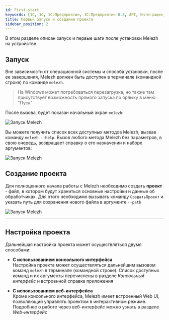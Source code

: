 ```yaml
---
id: First-start
keywords: [1C, 1С, 1С:Предприятие, 1С:Предприятие 8.3, API, Интеграция, Сервисы, Обмен, OneScript, CLI]
title: Первый запуск и создание проекта
sidebar_position: 2
---
```


В этом разделе описан запуск и первые шаги после установки Melezh на устройстве

## Запуск

Вне зависимости от операционной системы и способа установки, после ее завершения, Melezh должен быть доступен в терминале (командной строке) по команде `melezh`. 


>На Windows может потребоваться перезагрузка, но также там присутствует возможность прямого запуска по ярлыку в меню "Пуск"


После вызова, будет показан начальный экран `melezh`:

![Запуск Melezh](../../../../static/img/Docs/Melezh/3.gif)

Вы можете получить список всех доступных методов Melezh, вызвав команду `melezh --help`. Вызов любого метода Melezh без параметров, в свою очередь, возвращает справку о его назначении и наборе аргументов:

![Запуск Melezh](../../../../static/img/Docs/Melezh/5.gif)

## Создание проекта

Для полноценного начала работы с Melezh необходимо создать **проект** - файл, в котором будут храниться основные настройки и данные об обработчиках. Для этого необходимо вызывать команду `СоздатьПроект` и указать путь для сохранения нового файла в аргументе `--path`

![Запуск Melezh](../../../../static/img/Docs/Melezh/4.gif)

<hr/>

## Настройка проекта

Дальнейшая настройка проекта может осуществляться двумя способами:

+ **С использованием консольного интерфейса** <br/>
Настройка проекта может осуществляться дальнейшим вызовом команд `melezh` в терминале (командной строке). Список доступных команд и их аргументы перечислены в разделе *Консольный интерфейс* и встроенной справке приложения

+ **С использованием веб-интерфейса** <br/>
Кроме консольного интерфейса, Melezh имеет встроенный Web UI, позволяющий управлять проектом в интерактивном режиме. Подробнее о работе через веб-интерфейс можно узнать в разделе *Web-интерфейс*



